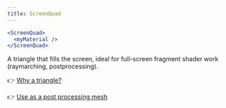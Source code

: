 ```yaml
---
title: ScreenQuad
---
```


```jsx
<ScreenQuad>
  <myMaterial />
</ScreenQuad>
```

A triangle that fills the screen, ideal for full-screen fragment shader work (raymarching, postprocessing).

👉 [Why a triangle?](https://www.cginternals.com/en/blog/2018-01-10-screen-aligned-quads-and-triangles.html)

👉 [Use as a post processing mesh](https://medium.com/@luruke/simple-postprocessing-in-three-js-91936ecadfb7)

<StoryBook lib="drei" id="shapes-screenquad--screen-quad-st" />
